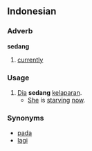 ==Indonesian==

===Adverb===
'''sedang'''

# [[currently]]

===Usage===
{{rfc-header|Usage}}
# [[dia|Dia]] '''sedang''' [[lapar|kelaparan]].
#* [[she|She]] is [[starve|starving]] [[now]].

===Synonyms===
* [[pada]]
* [[lagi]]